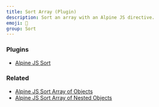 ```yaml
---
title: Sort Array (Plugin)
description: Sort an array with an Alpine JS directive.
emoji: 🐑
group: Sort
---
```


### Plugins

- [Alpine JS Sort](https://github.com/markmead/alpinejs-sort)

### Related

- [Alpine JS Sort Array of Objects](/components/sort-objects)
- [Alpine JS Sort Array of Nested Objects](/components/sort-objects-nested)
